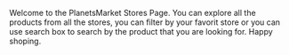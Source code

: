 Welcome to the PlanetsMarket Stores Page. You can explore all the products from all the stores, you can filter by your favorit store or you can use search box to search by the product that you are looking for. Happy shoping.

